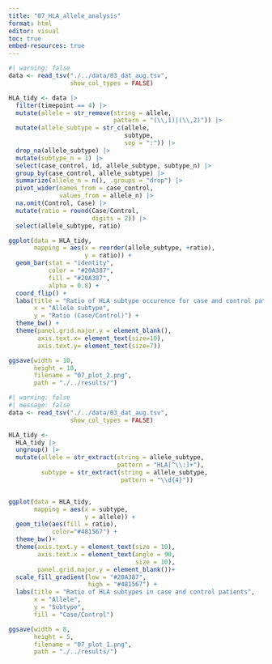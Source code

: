 ```yaml
---
title: "07_HLA_allele_analysis"
format: html
editor: visual
toc: true
embed-resources: true
---
```


```r
#| warning: false
data <- read_tsv("./../data/03_dat_aug.tsv",
                 show_col_types = FALSE)

HLA_tidy <- data |> 
  filter(timepoint == 4) |> 
  mutate(allele = str_remove(string = allele,
                             pattern = "(\\,1)|(\\,2)")) |>
  mutate(allele_subtype = str_c(allele,
                                subtype,
                                sep = ":")) |> 
  drop_na(allele_subtype) |> 
  mutate(subtype_n = 1) |>
  select(case_control, id, allele_subtype, subtype_n) |> 
  group_by(case_control, allele_subtype) |>
  summarize(allele_n = n(), .groups = "drop") |> 
  pivot_wider(names_from = case_control,
              values_from = allele_n) |> 
  na.omit(Control, Case) |> 
  mutate(ratio = round(Case/Control, 
                       digits = 2)) |>
  select(allele_subtype, ratio)

ggplot(data = HLA_tidy,
       mapping = aes(x = reorder(allele_subtype, +ratio),
                     y = ratio)) + 
  geom_bar(stat = "identity",
           color = "#20A387",
           fill = "#20A387",
           alpha = 0.8) + 
  coord_flip() + 
  labs(title = "Ratio of HLA subtype occurence for case and control patients",
       x = "Allele subtype",
       y = "Ratio (Case/Control)") + 
  theme_bw() + 
  theme(panel.grid.major.y = element_blank(),
        axis.text.x= element_text(size=10),
        axis.text.y= element_text(size=7))

ggsave(width = 10,
       height = 10,
       filename = "07_plot_2.png",
       path = "./../results/")
```

```r
#| warning: false
#| message: false
data <- read_tsv("./../data/03_dat_aug.tsv",
                 show_col_types = FALSE)

HLA_tidy <-
  HLA_tidy |>
  ungroup() |>
  mutate(allele = str_extract(string = allele_subtype,
                              pattern = "HLA[^\\:]+"),
         subtype = str_extract(string = allele_subtype, 
                               pattern = "\\d{4}"))


ggplot(data = HLA_tidy,
       mapping = aes(x = subtype,
                     y = allele)) +
  geom_tile(aes(fill = ratio),
            color="#481567") + 
  theme_bw()+
  theme(axis.text.y = element_text(size = 10),
        axis.text.x = element_text(angle = 90,
                                   size = 10),
        panel.grid.major.y = element_blank())+
  scale_fill_gradient(low = "#20A387",
                      high = "#481567") + 
  labs(title = "Ratio of HLA subtypes in case and control patients",
       x = "Allele",
       y = "Subtype",
       fill = "Case/Control")

ggsave(width = 8,
       height = 5,
       filename = "07_plot_1.png",
       path = "./../results/")
```
